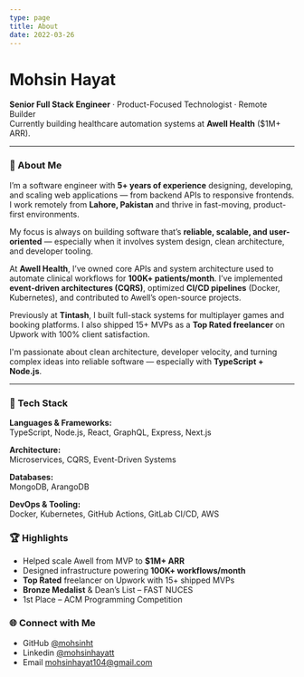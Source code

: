 ```yaml
---
type: page
title: About
date: 2022-03-26
---
```


# Mohsin Hayat

**Senior Full Stack Engineer** · Product-Focused Technologist · Remote Builder  
Currently building healthcare automation systems at **Awell Health** ($1M+ ARR).

---

### 👋 About Me  
I’m a software engineer with **5+ years of experience** designing, developing, and scaling web applications — from backend APIs to responsive frontends. I work remotely from **Lahore, Pakistan** and thrive in fast-moving, product-first environments.

My focus is always on building software that’s **reliable, scalable, and user-oriented** — especially when it involves system design, clean architecture, and developer tooling.

At **Awell Health**, I’ve owned core APIs and system architecture used to automate clinical workflows for **100K+ patients/month**. I’ve implemented **event-driven architectures (CQRS)**, optimized **CI/CD pipelines** (Docker, Kubernetes), and contributed to Awell’s open-source projects.

Previously at **Tintash**, I built full-stack systems for multiplayer games and booking platforms. I also shipped 15+ MVPs as a **Top Rated freelancer** on Upwork with 100% client satisfaction.

I'm passionate about clean architecture, developer velocity, and turning complex ideas into reliable software — especially with **TypeScript + Node.js**.

---

### 🧠 Tech Stack

**Languages & Frameworks:**  
TypeScript, Node.js, React, GraphQL, Express, Next.js

**Architecture:**  
Microservices, CQRS, Event-Driven Systems

**Databases:**  
MongoDB, ArangoDB

**DevOps & Tooling:**  
Docker, Kubernetes, GitHub Actions, GitLab CI/CD, AWS

### 🏆 Highlights
- Helped scale Awell from MVP to **$1M+ ARR**
- Designed infrastructure powering **100K+ workflows/month**
- **Top Rated** freelancer on Upwork with 15+ shipped MVPs
- **Bronze Medalist** & Dean’s List – FAST NUCES
- 1st Place – ACM Programming Competition
  
### 🌐 Connect with Me
- GitHub [@mohsinht](https://github.com/mohsinht)
- Linkedin [@mohsinhayatt](https://www.linkedin.com/in/mohsinhayatt/)
- Email mohsinhayat104@gmail.com
